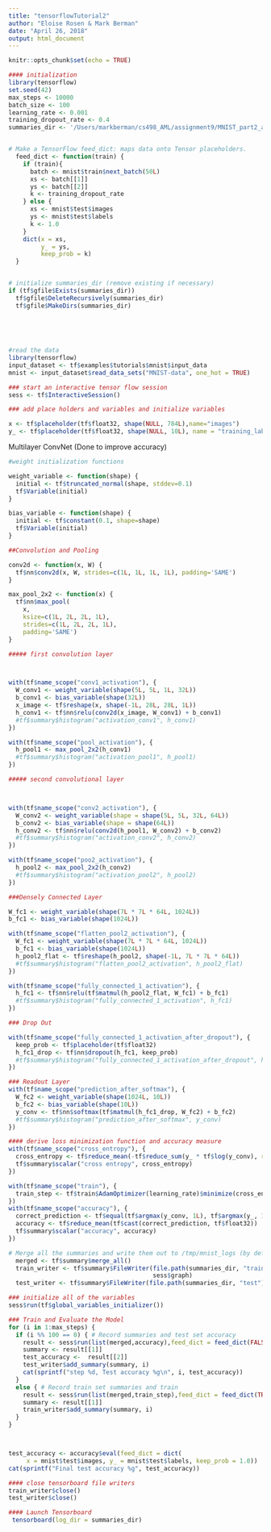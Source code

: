 ```yaml
---
title: "tensorflowTutorial2"
author: "Eloise Rosen & Mark Berman"
date: "April 26, 2018"
output: html_document
---
```


```r
knitr::opts_chunk$set(echo = TRUE)
```

```r

#### initialization
library(tensorflow)
set.seed(42)
max_steps <- 10000
batch_size <- 100
learning_rate <- 0.001
training_dropout_rate <- 0.4
summaries_dir <- '/Users/markberman/cs498_AML/assignment9/MNIST_part2_adam_40Drop_001Learning_100Batch/mnist_logs'


# Make a TensorFlow feed_dict: maps data onto Tensor placeholders.
  feed_dict <- function(train) {
    if (train){
      batch <- mnist$train$next_batch(50L)
      xs <- batch[[1]]
      ys <- batch[[2]]
      k <- training_dropout_rate
    } else {
      xs <- mnist$test$images
      ys <- mnist$test$labels
      k <- 1.0
    }
    dict(x = xs,
         y_ = ys,
         keep_prob = k)
  }


# initialize summaries_dir (remove existing if necessary)
if (tf$gfile$Exists(summaries_dir))
  tf$gfile$DeleteRecursively(summaries_dir)
  tf$gfile$MakeDirs(summaries_dir)
  
  
  
  
```


```r
#read the data
library(tensorflow)
input_dataset <- tf$examples$tutorials$mnist$input_data
mnist <- input_dataset$read_data_sets("MNIST-data", one_hot = TRUE)
```
```r
### start an interactive tensor flow session
sess <- tf$InteractiveSession()
```


```r
### add place holders and variables and initialize variables

x <- tf$placeholder(tf$float32, shape(NULL, 784L),name="images")
y_ <- tf$placeholder(tf$float32, shape(NULL, 10L), name = "training_labels")

```

Multilayer ConvNet (Done to improve accuracy)

```r
#weight initialization functions

weight_variable <- function(shape) {
  initial <- tf$truncated_normal(shape, stddev=0.1)
  tf$Variable(initial)
}

bias_variable <- function(shape) {
  initial <- tf$constant(0.1, shape=shape)
  tf$Variable(initial)
}
```
```r
##Convolution and Pooling

conv2d <- function(x, W) {
  tf$nn$conv2d(x, W, strides=c(1L, 1L, 1L, 1L), padding='SAME')
}

max_pool_2x2 <- function(x) {
  tf$nn$max_pool(
    x, 
    ksize=c(1L, 2L, 2L, 1L),
    strides=c(1L, 2L, 2L, 1L), 
    padding='SAME')
}

```
```r
##### first convolution layer



with(tf$name_scope("conv1_activation"), {
  W_conv1 <- weight_variable(shape(5L, 5L, 1L, 32L))
  b_conv1 <- bias_variable(shape(32L))
  x_image <- tf$reshape(x, shape(-1L, 28L, 28L, 1L))
  h_conv1 <- tf$nn$relu(conv2d(x_image, W_conv1) + b_conv1)
  #tf$summary$histogram("activation_conv1", h_conv1)
})

with(tf$name_scope("pool_activation"), {
  h_pool1 <- max_pool_2x2(h_conv1)
  #tf$summary$histogram("activation_pool1", h_pool1)
})
```
```r
##### second convolutional layer



with(tf$name_scope("conv2_activation"), {
  W_conv2 <- weight_variable(shape = shape(5L, 5L, 32L, 64L))
  b_conv2 <- bias_variable(shape = shape(64L))
  h_conv2 <- tf$nn$relu(conv2d(h_pool1, W_conv2) + b_conv2)
  #tf$summary$histogram("activation_conv2", h_conv2)
})

with(tf$name_scope("poo2_activation"), {
  h_pool2 <- max_pool_2x2(h_conv2)
  #tf$summary$histogram("activation_pool2", h_pool2)
})
```

```r
###Densely Connected Layer

W_fc1 <- weight_variable(shape(7L * 7L * 64L, 1024L))
b_fc1 <- bias_variable(shape(1024L))

with(tf$name_scope("flatten_pool2_activation"), {
  W_fc1 <- weight_variable(shape(7L * 7L * 64L, 1024L))
  b_fc1 <- bias_variable(shape(1024L))
  h_pool2_flat <- tf$reshape(h_pool2, shape(-1L, 7L * 7L * 64L))
  #tf$summary$histogram("flatten_pool2_activation", h_pool2_flat)
})

with(tf$name_scope("fully_connected_1_activation"), {
  h_fc1 <- tf$nn$relu(tf$matmul(h_pool2_flat, W_fc1) + b_fc1)
  #tf$summary$histogram("fully_connected_1_activation", h_fc1)
})
```

```r
### Drop Out

with(tf$name_scope("fully_connected_1_activation_after_dropout"), {
  keep_prob <- tf$placeholder(tf$float32)
  h_fc1_drop <- tf$nn$dropout(h_fc1, keep_prob)
  #tf$summary$histogram("fully_connected_1_activation_after_dropout", h_fc1_drop)
})
```

```r
### Readout Layer
with(tf$name_scope("prediction_after_softmax"), {
  W_fc2 <- weight_variable(shape(1024L, 10L))
  b_fc2 <- bias_variable(shape(10L))
  y_conv <- tf$nn$softmax(tf$matmul(h_fc1_drop, W_fc2) + b_fc2)
  #tf$summary$histogram("prediction_after_softmax", y_conv)
})
```


```r
#### derive loss minimization function and accuracy measure
with(tf$name_scope("cross_entropy"), {
  cross_entropy <- tf$reduce_mean(-tf$reduce_sum(y_ * tf$log(y_conv), reduction_indices=1L))
  tf$summary$scalar("cross entropy", cross_entropy)
})

with(tf$name_scope("train"), {
  train_step <- tf$train$AdamOptimizer(learning_rate)$minimize(cross_entropy)
})
with(tf$name_scope("accuracy"), {
  correct_prediction <- tf$equal(tf$argmax(y_conv, 1L), tf$argmax(y_, 1L))
  accuracy <- tf$reduce_mean(tf$cast(correct_prediction, tf$float32))
  tf$summary$scalar("accuracy", accuracy)
})
```

```r
# Merge all the summaries and write them out to /tmp/mnist_logs (by default)
  merged <- tf$summary$merge_all()
  train_writer <- tf$summary$FileWriter(file.path(summaries_dir, "train"),
                                        sess$graph)
  test_writer <- tf$summary$FileWriter(file.path(summaries_dir, "test"))
```



```r
### initialize all of the variables
sess$run(tf$global_variables_initializer())
```


```r
### Train and Evaluate the Model
for (i in 1:max_steps) {
  if (i %% 100 == 0) { # Record summaries and test set accuracy
    result <- sess$run(list(merged,accuracy),feed_dict = feed_dict(FALSE))
    summary <- result[[1]]
    test_accuracy <-  result[[2]]
    test_writer$add_summary(summary, i)
    cat(sprintf("step %d, Test accuracy %g\n", i, test_accuracy))
  }
  else { # Record train set summaries and train
    result <- sess$run(list(merged,train_step),feed_dict = feed_dict(TRUE))
    summary <- result[[1]]
    train_writer$add_summary(summary, i)
  }
}



test_accuracy <- accuracy$eval(feed_dict = dict(
     x = mnist$test$images, y_ = mnist$test$labels, keep_prob = 1.0))
cat(sprintf("Final test accuracy %g", test_accuracy))
```

```r
#### close tensorboard file writers
train_writer$close()
test_writer$close()
```

```r
#### Launch Tensorboard
 tensorboard(log_dir = summaries_dir)
```



